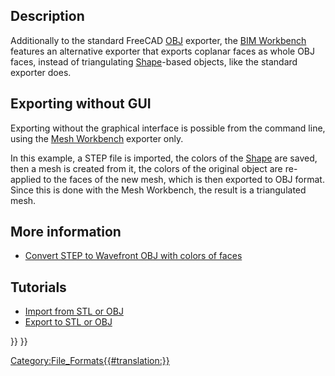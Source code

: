 <languages/>
<translate>

<!--T:5-->
{{Docnav
|[[Arch_DAE|DAE]]
|[[Arch_JSON|JSON]]
|[[BIM_Workbench|BIM]]
|IconL=
|IconR=
|IconC=Workbench_BIM.svg
}}

</translate>
{{TOCright}}
<translate>

== Description == <!--T:8-->

<!--T:1-->
Additionally to the standard FreeCAD [https://en.wikipedia.org/wiki/Wavefront_.obj_file OBJ] exporter, the [[BIM_Workbench|BIM Workbench]] features an alternative exporter that exports coplanar faces as whole OBJ faces, instead of triangulating [[Shape|Shape]]-based objects, like the standard exporter does.

== Exporting without GUI == <!--T:9-->

<!--T:10-->
Exporting without the graphical interface is possible from the command line, using the [[Mesh_Workbench|Mesh Workbench]] exporter only.

<!--T:11-->
In this example, a STEP file is imported, the colors of the [[Shape|Shape]] are saved, then a mesh is created from it, the colors of the original object are re-applied to the faces of the new mesh, which is then exported to OBJ format. Since this is done with the Mesh Workbench, the result is a triangulated mesh.

</translate>
{{Code|code=
import Mesh
import MeshPart
import Import

data = Import.open("example.stp")
shape = data[0][0].Shape
shape_colors = data[0][1]

mesh = MeshPart.meshFromShape(Shape=shape, LinearDeflection=0.1, Segments=True)

face_colors = [(0, 0, 0)] * mesh.CountFacets

for i in range(mesh.countSegments()):
    color = shape_colors[i]
    segm = mesh.getSegment(i)
    for j in segm:
        face_colors[j] = color

mesh.write(Filename="new_example.obj", Material=face_colors, Format="obj")
}}
<translate>

== More information == <!--T:12-->

<!--T:13-->
* [https://forum.freecad.org/viewtopic.php?f=8&t=37452 Convert STEP to Wavefront OBJ with colors of faces]

==Tutorials== <!--T:14-->

<!--T:3-->
* [[Import_from_STL_or_OBJ|Import from STL or OBJ]]
* [[Export_to_STL_or_OBJ|Export to STL or OBJ]]


<!--T:4-->
{{Docnav
|[[Arch_DAE|DAE]]
|[[Arch_JSON|JSON]]
|[[BIM_Workbench|BIM]]
|IconL=
|IconR=
|IconC=Workbench_BIM.svg
}}

</translate>
{{BIM_Tools_navi{{#translation:}}}}
{{Userdocnavi{{#translation:}}}}
[[Category:File_Formats{{#translation:}}]]